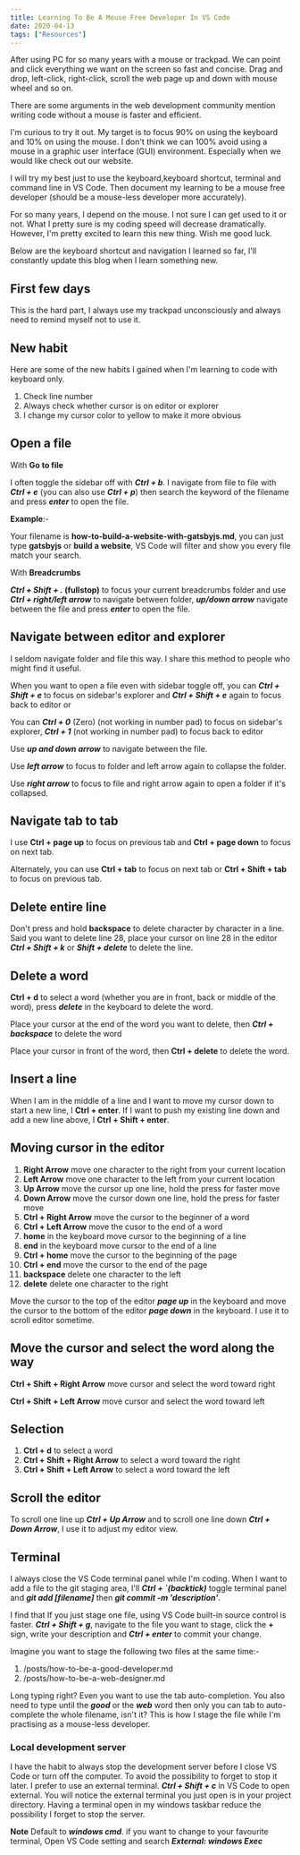 ```yaml
---
title: Learning To Be A Mouse Free Developer In VS Code
date: 2020-04-13
tags: ["Resources"]
---
```


After using PC for so many years with a mouse or trackpad. We can point and click everything we want on the screen so fast and concise. Drag and drop, left-click, right-click, scroll the web page up and down with mouse wheel and so on.

There are some arguments in the web development community mention writing code without a mouse is faster and efficient.

I'm curious to try it out. My target is to focus 90% on using the keyboard and 10% on using the mouse. I don't think we can 100% avoid using a mouse in a graphic user interface (GUI) environment. Especially when we would like check out our website.

I will try my best just to use the keyboard,keyboard shortcut, terminal and command line in VS Code. Then document my learning to be a mouse free developer (should be a mouse-less developer more accurately).

For so many years, I depend on the mouse. I not sure I can get used to it or not. What I pretty sure is my coding speed will decrease dramatically. However, I'm pretty excited to learn this new thing. Wish me good luck.

Below are the keyboard shortcut and navigation I learned so far, I'll constantly update this blog when I learn something new.

## First few days

This is the hard part, I always use my trackpad unconsciously and always need to remind myself not to use it.

## New habit

Here are some of the new habits I gained when I'm learning to code with keyboard only.

1. Check line number
2. Always check whether cursor is on editor or explorer
3. I change my cursor color to yellow to make it more obvious

## Open a file

With **Go to file**

I often toggle the sidebar off with **_Ctrl + b_**. I navigate from file to file with **_Ctrl + e_** (you can also use **_Ctrl + p_**) then search the keyword of the filename and press **_enter_** to open the file.

**Example**:-

Your filename is **how-to-build-a-website-with-gatsbyjs.md**, you can just type **gatsbyjs** or **build a website**, VS Code will filter and show you every file match your search.

With **Breadcrumbs**

**_Ctrl + Shift + ._ (fullstop)** to focus your current breadcrumbs folder and use **_Ctrl + right/left arrow_** to navigate between folder, **_up/down arrow_** navigate between the file and press **_enter_** to open the file.

## Navigate between editor and explorer

I seldom navigate folder and file this way. I share this method to people who might find it useful.

When you want to open a file even with sidebar toggle off, you can **_Ctrl + Shift + e_** to focus on sidebar's explorer and **_Ctrl + Shift + e_** again to focus back to editor or

You can **_Ctrl + 0_** (Zero) (not working in number pad) to focus on sidebar's explorer, **_Ctrl + 1_** (not working in number pad) to focus back to editor

Use **_up and down arrow_** to navigate between the file.

Use **_left arrow_** to focus to folder and left arrow again to collapse the folder.

Use **_right arrow_** to focus to file and right arrow again to open a folder if it's collapsed.

## Navigate tab to tab

I use **Ctrl + page up** to focus on previous tab and **Ctrl + page down** to focus on next tab.

Alternately, you can use **Ctrl + tab** to focus on next tab or **Ctrl + Shift + tab** to focus on previous tab.

## Delete entire line

Don't press and hold **backspace** to delete character by character in a line. Said you want to delete line 28, place your cursor on line 28 in the editor **_Ctrl + Shift + k_** or **_Shift + delete_** to delete the line.

## Delete a word

**Ctrl + d** to select a word (whether you are in front, back or middle of the word), press **_delete_** in the keyboard to delete the word.

Place your cursor at the end of the word you want to delete, then **_Ctrl + backspace_** to delete the word

Place your cursor in front of the word, then **Ctrl + delete** to delete the word.

## Insert a line

When I am in the middle of a line and I want to move my cursor down to start a new line, I **Ctrl + enter**. If I want to push my existing line down and add a new line above, I **Ctrl + Shift + enter**.

## Moving cursor in the editor

1. **Right Arrow** move one character to the right from your current location
1. **Left Arrow** move one character to the left from your current location
1. **Up Arrow** move the cursor up one line, hold the press for faster move
1. **Down Arrow** move the cursor down one line, hold the press for faster move
1. **Ctrl + Right Arrow** move the cursor to the beginner of a word
1. **Ctrl + Left Arrow** move the cusor to the end of a word
1. **home** in the keyboard move cursor to the beginning of a line
1. **end** in the keyboard move cursor to the end of a line
1. **Ctrl + home** move the cursor to the beginning of the page
1. **Ctrl + end** move the cursor to the end of the page
1. **backspace** delete one character to the left
1. **delete** delete one character to the right

Move the cursor to the top of the editor **_page up_** in the keyboard and move the cursor to the bottom of the editor **_page down_** in the keyboard. I use it to scroll editor sometime.

## Move the cursor and select the word along the way

**Ctrl + Shift + Right Arrow** move cursor and select the word toward right

**Ctrl + Shift + Left Arrow** move cursor and select the word toward left

## Selection

1. **Ctrl + d** to select a word
1. **Ctrl + Shift + Right Arrow** to select a word toward the right
1. **Ctrl + Shift + Left Arrow** to select a word toward the left

## Scroll the editor

To scroll one line up **_Ctrl + Up Arrow_** and to scroll one line down **_Ctrl + Down Arrow_**, I use it to adjust my editor view.

## Terminal

I always close the VS Code terminal panel while I'm coding. When I want to add a file to the git staging area, I'll **_Ctrl + `(backtick)_** toggle terminal panel and **_git add [filename]_** then **_git commit -m 'description'_**.

I find that If you just stage one file, using VS Code built-in source control is faster. **_Ctrl + Shift + g_**, navigate to the file you want to stage, click the **&plus;** sign, write your description and **_Ctrl + enter_** to commit your change.

Imagine you want to stage the following two files at the same time:-

1. /posts/how-to-be-a-good-developer.md
2. /posts/how-to-be-a-web-designer.md

Long typing right? Even you want to use the tab auto-completion. You also need to type until the **_good_** or the **_web_** word then only you can tab to auto-complete the whole filename, isn't it? This is how I stage the file while I'm practising as a mouse-less developer.

### Local development server

I have the habit to always stop the development server before I close VS Code or turn off the computer. To avoid the possibility to forget to stop it later. I prefer to use an external terminal. **_Ctrl + Shift + c_** in VS Code to open external. You will notice the external terminal you just open is in your project directory. Having a terminal open in my windows taskbar reduce the possibility I forget to stop the server.

**Note**
Default to **_windows cmd_**. if you want to change to your favourite terminal, Open VS Code setting and search **_External: windows Exec_**
